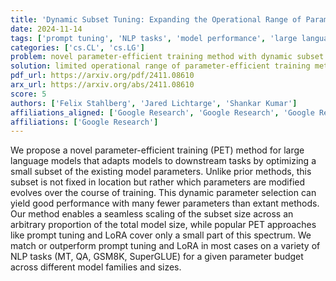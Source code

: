 ```yaml
---
title: 'Dynamic Subset Tuning: Expanding the Operational Range of Parameter-Efficient Training for Large Language Models'
date: 2024-11-14
tags: ['prompt tuning', 'NLP tasks', 'model performance', 'large language models', 'dynamic parameter selection', 'parameter-efficient training', 'LoRA']
categories: ['cs.CL', 'cs.LG']
problem: novel parameter-efficient training method with dynamic subset tuning
solution: limited operational range of parameter-efficient training methods
pdf_url: https://arxiv.org/pdf/2411.08610
arx_url: https://arxiv.org/abs/2411.08610
score: 5
authors: ['Felix Stahlberg', 'Jared Lichtarge', 'Shankar Kumar']
affiliations_aligned: ['Google Research', 'Google Research', 'Google Research']
affiliations: ['Google Research']
---
```



We propose a novel parameter-efficient training (PET) method for large language models that adapts models to downstream tasks by optimizing a small subset of the existing model parameters. Unlike prior methods, this subset is not fixed in location but rather which parameters are modified evolves over the course of training. This dynamic parameter selection can yield good performance with many fewer parameters than extant methods. Our method enables a seamless scaling of the subset size across an arbitrary proportion of the total model size, while popular PET approaches like prompt tuning and LoRA cover only a small part of this spectrum. We match or outperform prompt tuning and LoRA in most cases on a variety of NLP tasks (MT, QA, GSM8K, SuperGLUE) for a given parameter budget across different model families and sizes.